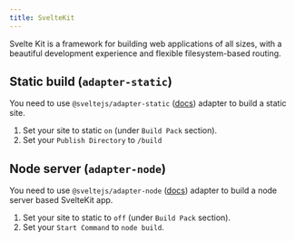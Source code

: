 ```yaml
---
title: SvelteKit
---
```


Svelte Kit is a framework for building web applications of all sizes, with a beautiful development experience and flexible filesystem-based routing.

## Static build (`adapter-static`)

You need to use `@sveltejs/adapter-static` ([docs](https://kit.svelte.dev/docs/adapter-static)) adapter to build a static site.

1. Set your site to static `on` (under `Build Pack` section).
2. Set your `Publish Directory` to `/build`

## Node server (`adapter-node`)
You need to use `@sveltejs/adapter-node` ([docs](https://kit.svelte.dev/docs/adapter-node)) adapter to build a node server based SvelteKit app.

1. Set your site to static to `off` (under `Build Pack` section).
2. Set your `Start Command` to `node build`.